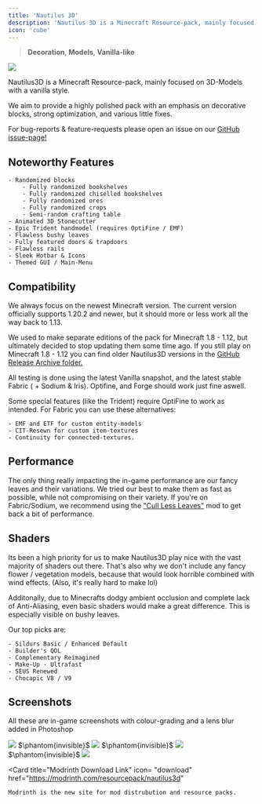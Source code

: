 ---
title: 'Nautilus 3D'
description: 'Nautilus 3D is a Minecraft Resource-pack, mainly focused on 3D-Models with a vanilla style.'
icon: 'cube'
---

> <Icon icon="house" iconType="regular" /> **Decoration**, <Icon icon="layer-group" iconType="regular" /> **Models**, <Icon icon="ice-cream" iconType="regular" /> **Vanilla-like**


<Frame>
<img NoZoom src="https://raw.githubusercontent.com/FabianMPunkt/Nautilus3D-Files/main/05_Snake_Oil/Finals/13_Header.jpg"/>
</Frame>

Nautilus3D is a Minecraft Resource-pack, mainly focused on 3D-Models with a vanilla style.

We aim to provide a highly polished pack with an emphasis on decorative blocks, strong optimization, and various little fixes.

For bug-reports & feature-requests please open an issue on our [GitHub issue-page!](https://github.com/FabianMPunkt/Nautilus3D/issues/new/choose)

## Noteworthy Features

    - Randomized blocks
        - Fully randomized bookshelves
        - Fully randomized chiselled bookshelves
        - Fully randomized ores
        - Fully randomized crops
        - Semi-random crafting table
    - Animated 3D Stonecutter
    - Epic Trident handmodel (requires OptiFine / EMF)
    - Flawless bushy leaves
    - Fully featured doors & trapdoors
    - Flawless rails
    - Sleek Hotbar & Icons
    - Themed GUI / Main-Menu

## Compatibility
We always focus on the newest Minecraft version. The current version officially supports 1.20.2 and newer, but it should more or less work all the way back to 1.13.

We used to make separate editions of the pack for Minecraft 1.8 - 1.12, but ultimately decided to stop updating them some time ago. If you still play on Minecraft 1.8 - 1.12 you can find older Nautilus3D versions in the [GitHub Release Archive folder.](https://github.com/FabianMPunkt/Nautilus3D-Files/tree/main/_ReleaseArchive)

All testing is done using the latest Vanilla snapshot, and the latest stable Fabric ( + Sodium & Iris). Optifine, and Forge should work just fine aswell.

Some special features (like the Trident) require OptiFine to work as intended. For Fabric you can use these alternatives:

    - EMF and ETF for custom entity-models
    - CIT-Resewn for custom item-textures
    - Continuity for connected-textures.

## Performance
The only thing really impacting the in-game performance are our fancy leaves and their variations. We tried our best to make them as fast as possible, while not compromising on their variety. If you're on Fabric/Sodium, we recommend using the ["Cull Less Leaves"](https://modrinth.com/mod/cull-less-leaves) mod to get back a bit of performance.

## Shaders

Its been a high priority for us to make Nautilus3D play nice with the vast majority of shaders out there. That's also why we don't include any fancy flower / vegetation models, because that would look horrible combined with wind effects. (Also, it's really hard to make lol)

Additonally, due to Minecrafts dodgy ambient occlusion and complete lack of Anti-Aliasing, even basic shaders would make a great difference. This is especially visible on bushy leaves.

Our top picks are:

    - Sildurs Basic / Enhanced Default
    - Builder's QOL
    - Complementary Reimagined
    - Make-Up - Ultrafast
    - SEUS Renewed
    - Chocapic V8 / V9

## Screenshots
All these are in-game screenshots with colour-grading and a lens blur added in Photoshop

<Frame>
<img NoZoom src="https://raw.githubusercontent.com/FabianMPunkt/Nautilus3D-Files/main/05_Snake_Oil/Finals/1.jpg"/>
</Frame>
$\phantom{invisible}$
<Frame>
<img NoZoom src="https://raw.githubusercontent.com/FabianMPunkt/Nautilus3D-Files/main/05_Snake_Oil/Finals/2.jpg"/>
</Frame>
$\phantom{invisible}$
<Frame>
<img NoZoom src="https://raw.githubusercontent.com/FabianMPunkt/Nautilus3D-Files/main/05_Snake_Oil/Finals/3.jpg"/>
</Frame>
$\phantom{invisible}$
<Frame>
<img NoZoom src="https://raw.githubusercontent.com/FabianMPunkt/Nautilus3D-Files/main/05_Snake_Oil/Finals/6.jpg"/>
</Frame>

  <Card 
    title="Modrinth Download Link"
    icon= "download"
    href="https://modrinth.com/resourcepack/nautilus3d"
  >
    Modrinth is the new site for mod distrubution and resource packs.
  </Card>